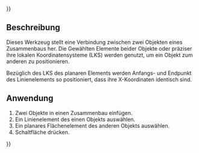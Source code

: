 {{UnfinishedDocu{{#translation:}}}}
<languages/>

{{Docnav/de
|[[Assembly3_ConstraintLineHorizontal/de|Horizontale Linie]]
|[[Assembly3_ConstraintArcLineTangent/de|Bogen-Linie-Tangente]]
|[[Assembly3_Workbench/de|Assembly3]]
|IconL=Assembly_ConstraintLineHorizontal.svg
|IconR=Assembly_ConstraintArcLineTangent.svg
|IconC=Assembly3_workbench_icon.svg
}}

{{GuiCommand/de
|Name=Assembly3 ConstraintLineVertical
|Name/de=Assembly3 Vertikale Linie
|Icon=Assembly_ConstraintLineVertical.svg
|Workbenches=[[Assembly3_Workbench|Assembly3]]
}}

<span id="Description"></span>
== Beschreibung ==

Dieses Werkzeug stellt eine Verbindung zwischen zwei Objekten eines Zusammenbaus her. Die Gewählten Elemente beider Objekte oder präziser ihre lokalen Koordinatensysteme (LKS) werden genutzt, um ein Objekt zum anderen zu positionieren.

Bezüglich des LKS des planaren Elements werden Anfangs- und Endpunkt des Linienelements so positioniert, dass ihre X-Koordinaten identisch sind.

<span id="Usage"></span>
== Anwendung == 

# Zwei Objekte in einen Zusammenbau einfügen.
# Ein Linienelement des einen Objekts auswählen.
# Ein planares Flächenelement des anderen Objekts auswählen.
# Schaltfläche {{Button|[[Image:Assembly_ConstraintLineVertical.svg|16px]] [[Assembly3_ConstraintLineVertical/de|Vertikale Linie]]}} drücken.

   
{{Docnav/de
|[[Assembly3_ConstraintLineHorizontal/de|Horizontale Linie]]
|[[Assembly3_ConstraintArcLineTangent/de|Bogen-Linie-Tangente]]
|[[Assembly3_Workbench/de|Assembly3]]
|IconL=Assembly_ConstraintLineHorizontal.svg
|IconR=Assembly_ConstraintArcLineTangent.svg
|IconC=Assembly3_workbench_icon.svg
}}
{{Userdocnavi{{#translation:}}}}